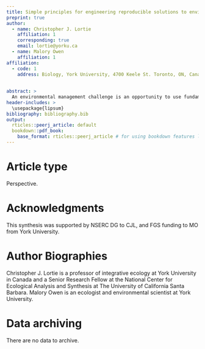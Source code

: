 ```yaml
---
title: Simple principles for engineering reproducible solutions to environmental management challenges.
preprint: true
author: 
  - name: Christopher J. Lortie
    affiliation: 1
    corresponding: true
    email: lortie@yorku.ca
  - name: Malory Owen
    affiliation: 1
affiliation:
  - code: 1
    address: Biology, York University, 4700 Keele St. Toronto, ON, Canada, M3J1P3
  
  
abstract: >
  An environmental management challenge is an opportunity to use fundamental science to inform evidence-based decisions for  environmental stakeholders and conservationists.  Contemporary science is embracing open science and increasingly conscious of reproduciblility.  Synergistically, applying these two paradigms in concert advances our capacity to move beyond context dependency and singlular thinking to reverse engineer solutions from published scientific evidence associated with one challenge to many. Herein, we provide a short list of principles that can guide those that seek solutions to address environmental management through primary scientific literature.
header-includes: >
  \usepackage{lipsum}
bibliography: bibliography.bib
output:
  rticles::peerj_article: default
  bookdown::pdf_book:
    base_format: rticles::peerj_article # for using bookdown features like \@ref()
---
```


# Article type {-}  
Perspective.


# Acknowledgments {-}

This synthesis was supported by NSERC DG to CJL, and FGS funding to MO from York University.

# Author Biographies {-}  

Christopher J. Lortie is a professor of integrative ecology at York University in Canada and a Senior Research Fellow at the National Center for Ecological Analysis and Synthesis at The University of California Santa Barbara.  Malory Owen is an ecologist and environmental scientist at York University.

# Data archiving {-}  

There are no data to archive.

